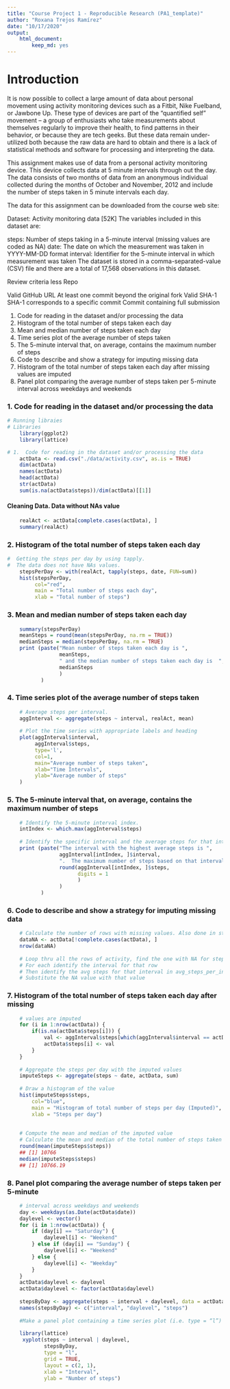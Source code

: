 ```yaml
---
title: "Course Project 1 - Reproducible Research (PA1_template)"
author: "Roxana Trejos Ramírez"
date: "10/17/2020"
output: 
    html_document:
        keep_md: yes
---
```


# Introduction

It is now possible to collect a large amount of data about personal movement using activity monitoring devices such as a Fitbit, Nike Fuelband, or Jawbone Up. These type of devices are part of the “quantified self” movement – a group of enthusiasts who take measurements about themselves regularly to improve their health, to find patterns in their behavior, or because they are tech geeks. But these data remain under-utilized both because the raw data are hard to obtain and there is a lack of statistical methods and software for processing and interpreting the data.

This assignment makes use of data from a personal activity monitoring device. This device collects data at 5 minute intervals through out the day. The data consists of two months of data from an anonymous individual collected during the months of October and November, 2012 and include the number of steps taken in 5 minute intervals each day.

The data for this assignment can be downloaded from the course web site:

Dataset: Activity monitoring data [52K]
The variables included in this dataset are:

steps: Number of steps taking in a 5-minute interval (missing values are coded as \color{red}{\verb|NA|}NA)
date: The date on which the measurement was taken in YYYY-MM-DD format
interval: Identifier for the 5-minute interval in which measurement was taken
The dataset is stored in a comma-separated-value (CSV) file and there are a total of 17,568 observations in this dataset.

Review criteria
less 
Repo

Valid GitHub URL
At least one commit beyond the original fork
Valid SHA-1
SHA-1 corresponds to a specific commit
Commit containing full submission

1.  Code for reading in the dataset and/or processing the data
2.  Histogram of the total number of steps taken each day
3.  Mean and median number of steps taken each day
4.  Time series plot of the average number of steps taken
5.  The 5-minute interval that, on average, contains the maximum number of steps
6.  Code to describe and show a strategy for imputing missing data
7.  Histogram of the total number of steps taken each day after missing values are imputed
8.  Panel plot comparing the average number of steps taken per 5-minute interval across weekdays and weekends


### 1.  Code for reading in the dataset and/or processing the data

```r
# Running libraies
# Libraries
    library(ggplot2)
    library(lattice) 
```

```r
# 1.  Code for reading in the dataset and/or processing the data
    actData <- read.csv("./data/activity.csv", as.is = TRUE)
    dim(actData)
    names(actData)
    head(actData)
    str(actData)
    sum(is.na(actData$steps))/dim(actData)[[1]]
```
#### Cleaning Data.  Data without NAs value        
```r
    realAct <- actData[complete.cases(actData), ]
    summary(realAct)
```

### 2.  Histogram of the total number of steps taken each day
```r
#  Getting the steps per day by using tapply.
#  The data does not have NAs values.
    stepsPerDay <- with(realAct, tapply(steps, date, FUN=sum))
    hist(stepsPerDay, 
         col="red",
         main = "Total number of steps each day", 
         xlab = "Total number of steps")
```

###  3.  Mean and median number of steps taken each day
```r
    summary(stepsPerDay)
    meanSteps = round(mean(stepsPerDay, na.rm = TRUE))
    medianSteps = median(stepsPerDay, na.rm = TRUE)
    print (paste("Mean number of steps taken each day is ", 
                 meanSteps, 
                 " and the median number of steps taken each day is  ", 
                 medianSteps
                 )
           )
```
###  4.  Time series plot of the average number of steps taken
```r
    # Average steps per interval.
    aggInterval <- aggregate(steps ~ interval, realAct, mean)
    
    # Plot the time series with appropriate labels and heading
    plot(aggInterval$interval, 
         aggInterval$steps, 
         type='l', 
         col=1, 
         main="Average number of steps taken", 
         xlab="Time Intervals", 
         ylab="Average number of steps"
    )
```

### 5.  The 5-minute interval that, on average, contains the maximum number of steps

```r
    # Identify the 5-minute interval index.
    intIndex <- which.max(aggInterval$steps)
    
    # Identify the specific interval and the average steps for that interval
    print (paste("The interval with the highest average steps is ", 
                 aggInterval[intIndex, ]$interval, 
                 ".  The maximum number of steps based on that interval is ", 
                 round(aggInterval[intIndex, ]$steps, 
                       digits = 1
                       )
                 )
           )
```

### 6.  Code to describe and show a strategy for imputing missing data

```r
    # Calculate the number of rows with missing values. Also done in step #1
    dataNA <- actData[!complete.cases(actData), ]
    nrow(dataNA)
    
    # Loop thru all the rows of activity, find the one with NA for steps.
    # For each identify the interval for that row
    # Then identify the avg steps for that interval in avg_steps_per_interval
    # Substitute the NA value with that value
```

### 7. Histogram of the total number of steps taken each day after missing 
```r
    # values are imputed
    for (i in 1:nrow(actData)) {
        if(is.na(actData$steps[i])) {
            val <- aggInterval$steps[which(aggInterval$interval == actData$interval[i])]
            actData$steps[i] <- val 
        }
    }
    
    # Aggregate the steps per day with the imputed values
    imputeSteps <- aggregate(steps ~ date, actData, sum)
    
    # Draw a histogram of the value 
    hist(imputeSteps$steps, 
        col="blue",
        main = "Histogram of total number of steps per day (Imputed)", 
        xlab = "Steps per day")
   
    
    # Compute the mean and median of the imputed value
    # Calculate the mean and median of the total number of steps taken per day
    round(mean(imputeSteps$steps))
    ## [1] 10766
    median(imputeSteps$steps)
    ## [1] 10766.19 
```

### 8. Panel plot comparing the average number of steps taken per 5-minute 

```r
    # interval across weekdays and weekends
    day <- weekdays(as.Date(actData$date))
    daylevel <- vector()
    for (i in 1:nrow(actData)) {
        if (day[i] == "Saturday") {
            daylevel[i] <- "Weekend"
        } else if (day[i] == "Sunday") {
            daylevel[i] <- "Weekend"
        } else {
            daylevel[i] <- "Weekday"
        }
    }
    actData$daylevel <- daylevel
    actData$daylevel <- factor(actData$daylevel)
    
    stepsByDay <- aggregate(steps ~ interval + daylevel, data = actData, mean)
    names(stepsByDay) <- c("interval", "daylevel", "steps")
    
    #Make a panel plot containing a time series plot (i.e. type = “l”) of the 5-minute interval (x-axis) and the average number of steps taken, averaged across all weekday days or weekend days (y-axis). The plot should look something like the following, which was creating using simulated data:
        
    library(lattice)   
     xyplot(steps ~ interval | daylevel, 
            stepsByDay, 
            type = "l", 
            grid = TRUE,
            layout = c(2, 1), 
            xlab = "Interval",
            ylab = "Number of steps")
```